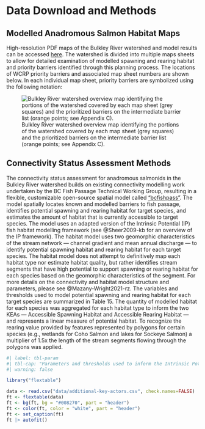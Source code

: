 # Data Download and Methods {-}

## Modelled Anadromous Salmon Habitat Maps {-}

High-resolution PDF maps of the Bulkley River watershed and model results can be accessed [here](https://github.com/smnorris/bcfishpass/tree/main/wcrp/pdfs). The watershed is divided into multiple maps sheets to allow for detailed examination of modelled spawning and rearing habitat and priority barriers identified through this planning process. The locations of WCRP priority barriers and associated map sheet numbers are shown below. In each individual map sheet, priority barriers are symbolized using the following notation: 

![Bulkley River watershed overview map identifying the portions of the watershed covered by each map sheet (grey squares) and the prioritized barriers on the intermediate barrier list (orange points; see Appendix C).](images/overview-map-bulk.png){#fig-over}

## Connectivity Status Assessment Methods {-}

The connectivity status assessment for anadromous salmonids in the Bulkley River watershed builds on existing connectivity modelling work undertaken by the BC Fish Passage Technical Working Group, resulting in a flexible, customizable open-source spatial model called ["bcfishpass"](https://github.com/smnorris/bcfishpass). The model spatially locates known and modelled barriers to fish passage, identifies potential spawning and rearing habitat for target species, and estimates the amount of habitat that is currently accessible to target species. The model uses an adapted version of the Intrinsic Potential (IP) fish habitat modelling framework (see @Sheer2009-kb for an overview of the IP framework). The habitat model uses two geomorphic characteristics of the stream network — channel gradient and mean annual discharge — to identify potential spawning habitat and rearing habitat for each target species. The habitat model does not attempt to definitively map each habitat type nor estimate habitat quality, but rather identifies stream segments that have high potential to support spawning or rearing habitat for each species based on the geomorphic characteristics of the segment. For more details on the connectivity and habitat model structure and parameters, please see @Mazany-Wright2021-rz. The variables and thresholds used to model potential spawning and rearing habitat for each target species are summarized in Table 15. The quantity of modelled habitat for each species was aggregated for each habitat type to inform the two KEAs — Accessible Spawning Habitat and Accessible Rearing Habitat — and represents a linear measure of potential habitat. To recognize the rearing value provided by features represented by polygons for certain species (e.g., wetlands for Coho Salmon and lakes for Sockeye Salmon) a multiplier of 1.5x the length of the stream segments flowing through the polygons was applied.

```r
#| label: tbl-param
#| tbl-cap: "Parameters and thresholds used to inform the Intrinsic Potential habitat model for spawning and rearing habitat for each target species in the Bulkley River watershed."
#| warning: false

library("flextable")

data <- read.csv("data/additional-key-actors.csv", check.names=FALSE)
ft <- flextable(data)
ft <- bg(ft, bg = "#008270", part = "header")
ft <- color(ft, color = "white", part = "header")
ft <- set_caption(ft)
ft |> autofit() 
```
